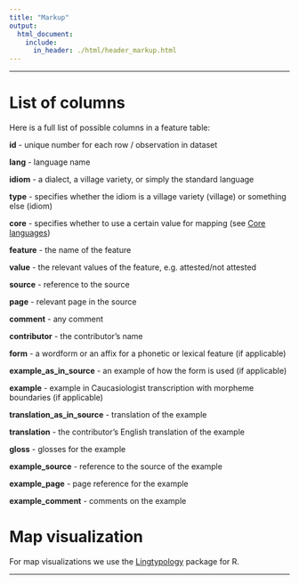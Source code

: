 ```yaml
---
title: "Markup"
output:
  html_document:
    include:
      in_header: ./html/header_markup.html
---
```


***

# List of columns

Here is a full list of possible columns in a feature table:

**id** - unique number for each row / observation in dataset

**lang** - language name

**idiom** - a dialect, a village variety, or simply the standard language

**type** - specifies whether the idiom is a village variety (village) or something else (idiom)

**core** - specifies whether to use a certain value for mapping (see [Core languages](./about.html))

**feature** - the name of the feature

**value** - the relevant values of the feature, e.g. attested/not attested

**source** - reference to the source

**page** - relevant page in the source

**comment** - any comment

**contributor** - the contributor's name

**form** - a wordform or an affix for a phonetic or lexical feature (if applicable)

**example_as_in_source** -  an example of how the form is used (if applicable)

**example** - example in Caucasiologist transcription with morpheme boundaries (if applicable)

**translation_as_in_source** - translation of the example

**translation** - the contributor's English translation of the example

**gloss** - glosses for the example

**example_source** - reference to the source of the example

**example_page** - page reference for the example

**example_comment** - comments on the example

# Map visualization

For map visualizations we use the [Lingtypology](https://github.com/ropensci/lingtypology) package for R.

***